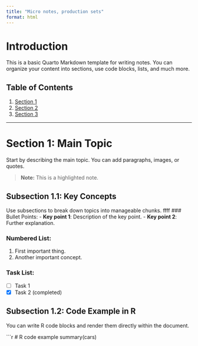 ```yaml
---
title: "Micro notes, production sets"
format: html
---
```


# Introduction

This is a basic Quarto Markdown template for writing notes. You can organize your content into sections, use code blocks, lists, and much more.

## Table of Contents

1. [Section 1](#section-1)
2. [Section 2](#section-2)
3. [Section 3](#section-3)

---

# Section 1: Main Topic

Start by describing the main topic. You can add paragraphs, images, or quotes.

> **Note:** This is a highlighted note.

## Subsection 1.1: Key Concepts

Use subsections to break down topics into manageable chunks.
ffff
### Bullet Points:
- **Key point 1**: Description of the key point.
- **Key point 2**: Further explanation.

### Numbered List:
1. First important thing.
2. Another important concept.

### Task List:
- [ ] Task 1
- [x] Task 2 (completed)

## Subsection 1.2: Code Example in R

You can write R code blocks and render them directly within the document.

```r
# R code example
summary(cars)



